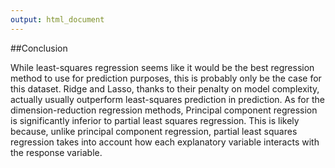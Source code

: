```yaml
---
output: html_document
---
```


##Conclusion 

While least-squares regression seems like it would be the best regression method to use for prediction purposes, this is probably only be the case for this dataset. Ridge and Lasso, thanks to their penalty on model complexity, actually usually outperform least-squares prediction in prediction. As for the dimension-reduction regression methods, Principal component regression is significantly inferior to partial least squares regression. This is likely because, unlike principal component regression, partial least squares regression takes into account how each explanatory variable interacts with the response variable. 